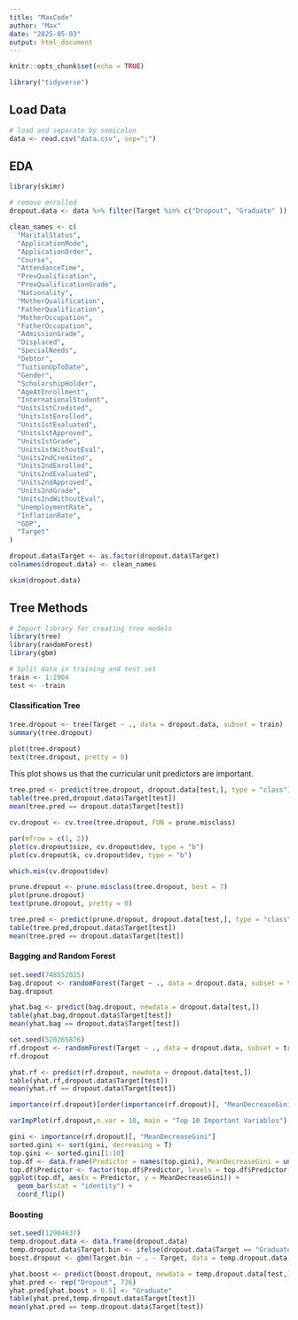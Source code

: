 ```yaml
---
title: "MaxCode"
author: "Max"
date: "2025-05-03"
output: html_document
---
```


```r
knitr::opts_chunk$set(echo = TRUE)
```

```r
library("tidyverse")
```

## Load Data

```r
# load and separate by semicolon
data <- read.csv("data.csv", sep=";")
```

## EDA

```r
library(skimr)
```

```r
# remove enrolled
dropout.data <- data %>% filter(Target %in% c("Dropout", "Graduate" ))
```

```r
clean_names <- c(
  "MaritalStatus",
  "ApplicationMode",
  "ApplicationOrder",
  "Course",
  "AttendanceTime", 
  "PrevQualification",
  "PrevQualificationGrade",
  "Nationality",
  "MotherQualification",
  "FatherQualification",
  "MotherOccupation",
  "FatherOccupation",
  "AdmissionGrade",
  "Displaced",
  "SpecialNeeds",
  "Debtor",
  "TuitionUpToDate",
  "Gender",
  "ScholarshipHolder",
  "AgeAtEnrollment",
  "InternationalStudent",
  "Units1stCredited",
  "Units1stEnrolled",
  "Units1stEvaluated",
  "Units1stApproved",
  "Units1stGrade",
  "Units1stWithoutEval",
  "Units2ndCredited",
  "Units2ndEnrolled",
  "Units2ndEvaluated",
  "Units2ndApproved",
  "Units2ndGrade",
  "Units2ndWithoutEval",
  "UnemploymentRate",
  "InflationRate",
  "GDP",
  "Target"
)
```

```r
dropout.data$Target <- as.factor(dropout.data$Target)
colnames(dropout.data) <- clean_names
```

```r
skim(dropout.data)
```

## Tree Methods

```r
# Import library for creating tree models
library(tree)
library(randomForest)
library(gbm)
```

```r
# Split data in training and test set
train <- 1:2904
test <- -train
```

#### Classification Tree

```r
tree.dropout <- tree(Target ~ ., data = dropout.data, subset = train)
summary(tree.dropout)
```

```r
plot(tree.dropout)
text(tree.dropout, pretty = 0)
```

This plot shows us that the curricular unit predictors are important.

```r
tree.pred <- predict(tree.dropout, dropout.data[test,], type = "class")
table(tree.pred,dropout.data$Target[test])
mean(tree.pred == dropout.data$Target[test])
```

```r
cv.dropout <- cv.tree(tree.dropout, FUN = prune.misclass)
```

```r
par(mfrow = c(1, 2))
plot(cv.dropout$size, cv.dropout$dev, type = "b")
plot(cv.dropout$k, cv.dropout$dev, type = "b")
```

```r
which.min(cv.dropout$dev)
```

```r
prune.dropout <- prune.misclass(tree.dropout, best = 7)
plot(prune.dropout)
text(prune.dropout, pretty = 0)
```

```r
tree.pred <- predict(prune.dropout, dropout.data[test,], type = "class")
table(tree.pred,dropout.data$Target[test])
mean(tree.pred == dropout.data$Target[test])
```

#### Bagging and Random Forest

```r
set.seed(748552025)
bag.dropout <- randomForest(Target ~ ., data = dropout.data, subset = train, mtry = 36, importance = TRUE)
bag.dropout
```

```r
yhat.bag <- predict(bag.dropout, newdata = dropout.data[test,])
table(yhat.bag,dropout.data$Target[test])
mean(yhat.bag == dropout.data$Target[test])
```

```r
set.seed(520265876)
rf.dropout <- randomForest(Target ~ ., data = dropout.data, subset = train, mtry = 6, importance = TRUE) # For random forest set mtry = 6 instead of full 36 predictors
rf.dropout
```

```r
yhat.rf <- predict(rf.dropout, newdata = dropout.data[test,])
table(yhat.rf,dropout.data$Target[test])
mean(yhat.rf == dropout.data$Target[test])
```

```r
importance(rf.dropout)[order(importance(rf.dropout)[, "MeanDecreaseGini"], decreasing = TRUE), ]
```

```r
varImpPlot(rf.dropout,n.var = 10, main = "Top 10 Important Variables")
```

```r
gini <- importance(rf.dropout)[, "MeanDecreaseGini"]
sorted.gini <- sort(gini, decreasing = T)
top.gini <- sorted.gini[1:10]
top.df <- data.frame(Predictor = names(top.gini), MeanDecreaseGini = unlist(top.gini))
top.df$Predictor <- factor(top.df$Predictor, levels = top.df$Predictor[order(top.df$MeanDecreaseGini, decreasing = FALSE)])
ggplot(top.df, aes(x = Predictor, y = MeanDecreaseGini)) + 
  geom_bar(stat = "identity") + 
  coord_flip()
```

#### Boosting

```r
set.seed(12904637)
temp.dropout.data <- data.frame(dropout.data)
temp.dropout.data$Target.bin <- ifelse(dropout.data$Target == "Graduate",1,0)
boost.dropout <- gbm(Target.bin ~ . - Target, data = temp.dropout.data[train,], distribution = "bernoulli", n.trees = 5000, interaction.depth = 4)
```

```r
yhat.boost <- predict(boost.dropout, newdata = temp.dropout.data[test,], n.trees = 5000)
yhat.pred <- rep("Dropout", 726)
yhat.pred[yhat.boost > 0.5] <- "Graduate"
table(yhat.pred,temp.dropout.data$Target[test])
mean(yhat.pred == temp.dropout.data$Target[test])
```
